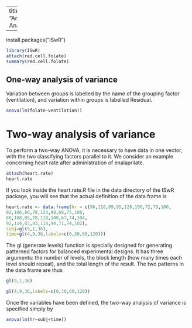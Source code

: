 ---
title: "Annova Analysis"

----


install.packages("ISwR")

```r
library(ISwR)
attach(red.cell.folate)
summary(red.cell.folate)
```

## One-way analysis of variance
Variation between groups is labelled by the name of the grouping factor (ventilation), and variation within groups is labelled Residual. 

```r
anova(lm(folate~ventilation)) 
```

# Two-way analysis of variance
To perform a two-way ANOVA, it is necessary to have data in one vector,
with the two classifying factors parallel to it. We consider an example
concerning heart rate after administration of enalaprilate.

```r
attach(heart.rate)
heart.rate
```
If you look inside the heart.rate.R file in the data directory of the
ISwR package, you will see that the actual definition of the data frame is

```r
heart.rate <- data.frame(hr = c(96,110,89,95,128,100,72,79,100,
92,106,86,78,124,98,68,75,106,
86,108,85,78,118,100,67,74,104,
92,114,83,83,118,94,71,74,102),
subj=gl(9,1,36),
time=gl(4,9,36,labels=c(0,30,60,120)))
```
The gl (generate levels) function is specially designed for generating patterned factors for balanced experimental designs. It has three arguments:
the number of levels, the block length (how many times each level should
repeat), and the total length of the result. The two patterns in the data
frame are thus

```r
gl(9,1,36)
```
```r
gl(4,9,36,labels=c(0,30,60,120))
```
Once the variables have been defined, the two-way analysis of variance is
specified simply by
```r
anova(lm(hr~subj+time))
```
